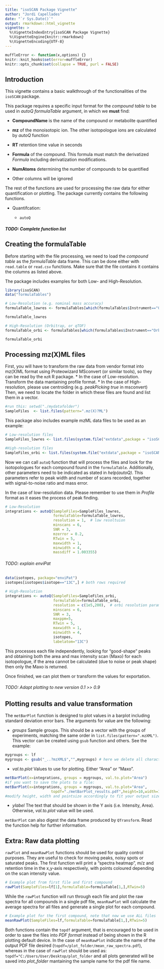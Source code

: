 ---
title: "isoSCAN Package Vignette"
author: "Jordi Capellades"
date: "`r Sys.Date()`"
output: rmarkdown::html_vignette
vignette: >
  %\VignetteIndexEntry{isoSCAN Package Vignette}
  %\VignetteEngine{knitr::rmarkdown}
  %\VignetteEncoding{UTF-8}
---
```{r, echo = FALSE}
muffleError <- function(x,options) {}
knitr::knit_hooks$set(error=muffleError)
knitr::opts_chunk$set(collapse = TRUE, purl = FALSE)
```
## Introduction
This vignette contains a basic walkthrough of the functionalities of the `isoSCAN` package.

This package requires a specific input format for the _compound table_ to be used in _autoQ_ _formulaTable_ argument, in which we __must__ find:

* __CompoundName__ is the name of the compound or metabolite quantified

* __mz__ of the monoisotopic ion. The other isotopologue ions are calculated by _autoQ_ function

* __RT__ retention time value in seconds

* __Formula__ of the compound. This formula must match the derivatized _Formula_ including derivatization modifications.

* __NumAtoms__ determining the number of compounds to be quantified

* Other columns will be ignored

The rest of the functions are used for processing the raw data for either quantification or plotting. The package currently contains the following functions.

* Quantifcation:

    * `autoQ`

##### TODO: Complete function list
<!-- * Value transformation -->

<!--     * `QTransform` -->

<!-- * Plotting  -->

<!--     * `rawPlot` -->

<!--     * `meanRawPlot` -->

<!--     * `metBarPlot` -->

## Creating the formulaTable
Before starting with the file processing, we need to load the _compound table_ as the _formulaTable_ data frame. This can be done either with `read.table` or `read.csv` functions. Make sure that the file contains it contains the columns as listed above.

The package includes examples for both Low- and High-Resolution.

```{r,message = FALSE,warning = FALSE}
library(isoSCAN)
data("formulaTables")

# Low-Resolution (e.g. nominal mass accuracy)
formulaTable_lowres <- formulaTables[which(formulaTables$Instrument=="Quarupole"),]

formulaTable_lowres
```


```{r}
# High-Resolution (Orbitrap, or qTOF)
formulaTable_orbi <- formulaTables[which(formulaTables$Instrument=="Orbitrap"),]

formulaTable_orbi
```


## Processing mz(X)ML files
First, you will have to transform the raw data from vendor format into mz(X)ML format using Proteowizard MSconvert (or similar tools), so they can be read by the `mzR` R package.
* In the case of Low-resolution. Transform the data mantaining profile format.
* In the case of High-resolution, please use centroiding (e.g. _peakPicking true_ in msconvert)
Then, we need to locate the folder in which these files are found and list them in a vector.

```{r,eval=FALSE}
#run this: setwd("./mydatafolder")
SampleFiles  <- list.files(pattern=".mz(X)?ML")
```

This package also includes example mzML data files to be used as an example:
```{r,eval=FALSE}
# Low-resolution files
SampleFiles_lowres <- list.files(system.file("extdata",package = "isoSCAN"),full.names = T,pattern = "lowres")

#High-resolution files
SampleFiles_orbi <- list.files(system.file("extdata",package = "isoSCAN"),full.names = T,pattern = "orbi")
```

Now we can call `autoQ` function that will process the files and look for the isotopologues for each compound found in the `formulaTable`.
Additionally, other parameters need to be indicated as stated in _help(autoQ)_. This parameters refer to peak width and number of scans recorded, together with signal-to-noise ratio and mass error.

In the case of low-resolution data. Please remember to use them in _Profile_ format as it eases the process of peak finding. 

```{r,eval=FALSE}
# Low-Resolution
integrations <- autoQ(SampleFiles=SampleFiles_lowres,
                      formulaTable=formulaTable_lowres,
                      resolution = 1,  # low resoltuion
                      minscans = 6,
                      SNR = 3,
                      mzerror = 0.2,
                      RTwin = 5,
                      maxwidth = 1,
                      minwidth = 4,
                      massdiff = 1.003355)
```


###### TODO: explain enviPat

```{r,eval=FALSE}
data(isotopes, package="enviPat")
isotopes[isotopes$isotope=="13C",] # both rows required

# High-Resolution
integrations <- autoQ(SampleFiles=SampleFiles_orbi,
                      formulaTable=formulaTable_orbi,
                      resolution = c(1e5,200),  # orbi resolution parameters
                      minscans = 6,
                      SNR = 3,
                      maxppm=5,
                      RTwin = 5,
                      maxwidth = 1,
                      minwidth = 4,
                      isotopes, 
                      labelatom="13C")
```

This processes each file independently, looking for "good-shape" peaks and obtaining both the area and max intensity scan (Maxo) for each isotopologue, if the area cannot be calculated (due to noise or peak shape) then only the Maxo is returned.

Once finished, we can plot them or transform the values for exportation. 

###### TODO: Adapt plotting to new version 0.1 >> 0.9

## Plotting results and value transformation
The `metBarPlot` function is designed to plot values in a barplot including standard deviation error bars. The arguments for value are the following:

* _groups_ Sample groups. This should be a vector with the groups of experiments, matching the same order in `list.files(pattern=".mzXML")`. This vector can be created using `gsub` function and others. See the example:

```{r,eval=FALSE}
mygroups <- lf
mygroups <- gsub("_..?mzXML$","",mygroups) # here we delete all characters after the last "_" until the end of the sample name (check regular expressions in R)
```

* _val.to.plot_ Values to use for plotting. Either "Area" or "Maxo".

```{r,eval=FALSE}
metBarPlot(x=integrations, groups = mygroups, val.to.plot="Area")
#if you want to save the plots to a file:
metBarPlot(x=integrations, groups = mygroups, val.to.plot="Area",
					 topdf="./metBarPlot_results.pdf",height=10,width=18,pointsize=16)
#modify height, width and pointsize accordingly to fit your output size

```

* _ylabel_ The text that should be shown in the Y axis (i.e. Intensity, Area). Otherwise, _val.to.plot_ value will be used. 

`metBarPlot` can also digest the data frame produced by `QTransform`. Read the function help for further information. 

## Extra: Raw data plotting
`rawPlot` and `meanRawPlot` functions should be used for quality control purposes. They are useful to check for moving peaks, noisy spots or saturated peaks.
The first function will print a "spectra heatmap", m/z and retention time in the x,y-axis respectively, with points coloured depending on the scan intensity value. 

```{r, eval=FALSE}
# Example plot from first file and first compound
rawPlot(SampleFiles=lf[1],formulaTable=formulaTable[1,],RTwin=5)
```

While the `rawPlot` function will run through each file and plot the raw spectra for all compounds in a single pdf file, `meanRawPlot` will calculate the average spectra for all files and generate a single plot for each compound.

```{r, eval=FALSE}
# Example plot for the first compound, note that now we use ALL files
meanRawPlot(SampleFiles=lf,formulaTable=formulaTable[1,],RTwin=5)
```

Both functions contain the `topdf` argument, that is encouraged to be used in order to save the files into _PDF format_ instead of being shown in the R plotting default device. In the case of `meanRawPlot` indicate the name of the output PDF file desired (`topdf=/plot_folder/mean_raw_spectra.pdf`), whereas in the case of `rawPlot` should be used as: `topdf="C:/Users/User/Desktop/plot_folder` and all plots generated will be saved into *plot_folder* mantaining the sample name for the pdf file name.
